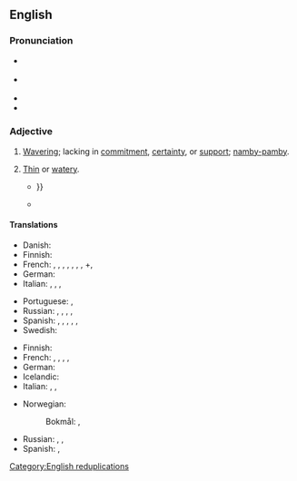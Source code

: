 ==English==
{{was wotd|2010|July|3}}
{{rfe|en}}

===Pronunciation===
* {{a|UK}} {{IPA|en|/ˈwɪʃ.iˌwɒʃ.i/}}
* {{a|US}} {{IPA|en|/ˈwɪʃ.iˌwɔ.ʃi/|/ˈwɪʃ.iˌwɑ.ʃi/}}
* {{audio|en|en-us-wishy-washy.ogg|Audio (US)}}
* {{audio|en|en-au-wishy-washy.ogg|Audio (AU)}}

===Adjective===
{{en-adj|er|more}}

# [[waver|Waver]]ing; lacking in [[commitment]], [[certainty]], or [[support]]; [[namby-pamby]].
#:{{ux|en|Not wanting to be pressed for details, public relations gave a '''wishy-washy''' answer.}}
# [[thin|Thin]] or [[watery]].
#:{{ux|en|The '''wishy-washy''' orange juice served by the cafeteria not only failed to be sweet; it was barely orange.}}
#* {{quote-journal|en|1915||Maine booze turns an iron tub blue|The Mixer and Server|passage=Usually the quality of the liquor is judged by the "bite" of it. The hotter the better. A drink of first class, aged whisky would be ridiculed in most parts of Maine as a '''wishy-washy''' beverage fit only for mollycoddles. The Down East "soak" wants something that stings and burns all the way, and usually he gets it{{...}}}}
#* {{quote-book|en|2006|Gipsy Petulengro|Romany Hints for Outdoor Living and Tips for Ramblers|page=7|passage=And you will appreciate drinking the hot cup, or rather billy, of ''tea''—which is more than one can call the '''wishy-washy''' concoction served up in some 'tea-houses'.}}

====Translations====
{{trans-top|wavering or lacking in commitment, certainty, or support}}
* Danish: {{t|da|vægelsindet}}
* Finnish: {{t+|fi|ympäripyöreä}}
* French: {{t+|fr|molasse}}, {{t+|fr|mollasson}}, {{t+|fr|béni-oui-oui}}, {{t+|fr|chiffe molle}}, {{t+|fr|femmelette}}, {{t+|fr|couille molle}} {{qualifier|colloquial}}, {{t+|fr|girouette}}, +{{t+|fr|fadasse}}, {{t+|fr|aseptisé}}
* German: {{t+|de|Wischiwaschi|alt=Wischiwaschi-}}
* Italian: {{t+|it|incerto}}, {{t+|it|smidollato}}, {{t|it|mollaccione|m}}, {{t+|it|indeciso|m}}
{{trans-mid}}
* Portuguese: {{t+|pt|indeciso|m}}, {{t|pt|enrolado|m}}
* Russian: {{t+|ru|невырази́тельный}}, {{t+|ru|безли́кий}}, {{t+|ru|бле́дный}}, {{qualifier|somewhat|informal}} {{t+|ru|хи́лый}}, {{t+|ru|зы́бкий|m}}
* Spanish: {{t+|es|indeciso|m}}, {{t+|es|lábil}}, {{t+|es|débil}}, {{t+|es|vacilante}}, {{t+|es|veleta}}, {{t+|es|tornadizo}}
* Swedish: {{t+|sv|vacklande}}
{{trans-bottom}}

{{trans-top|thin or watery}}
* Finnish: {{t+|fi|vetinen}}
* French: {{t+|fr|lavasse}}, {{t+|fr|jus de chaussette}}, {{t+|fr|pisse d'âne}}, {{t+|fr|bibine}}, {{t+|fr|eau de vaisselle}}
* German: {{t+|de|verwässert}}
* Icelandic: {{t|is|lapþunnur|m}}
* Italian: {{t+|it|annacquato|m}}, {{t+|it|allungato|m}}, {{t+|it|diluito|m}}
{{trans-mid}}
* Norwegian:
*: Bokmål: {{t+|nb|vassen}}, {{t+|nb|tynn}}
* Russian: {{t+|ru|водяни́стый}}, {{t+|ru|сла́бый}}, {{t+|ru|жи́дкий}}
* Spanish: {{t+|es|bebistrajo}}, {{t+|es|aguado}}
{{trans-bottom}}

[[Category:English reduplications]]